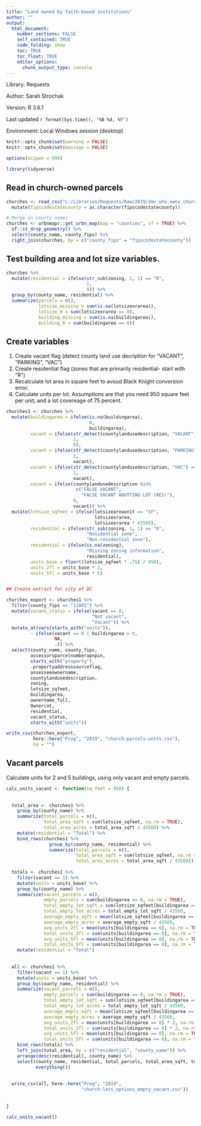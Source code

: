 ```yaml
---
title: "Land owned by faith-based institutions"
author: ""
output:
  html_document:
    number_sections: FALSE
    self_contained: TRUE
    code_folding: show
    toc: TRUE
    toc_float: TRUE
    editor_options:
      chunk_output_type: console
---
```


<link rel="stylesheet" href="//fonts.googleapis.com/css?family=Lato" />

Library: Requests

Author: Sarah Strochak

Version: R 3.6.1

Last updated `r format(Sys.time(), '%B %d, %Y')`

Environment: Local Windows session (desktop)

```r
knitr::opts_chunk$set(warning = FALSE)
knitr::opts_chunk$set(message = FALSE)
```

```r
options(scipen = 999)

library(tidyverse)
```

## Read in church-owned parcels

```r

churches <- read_csv("L:/Libraries/Requests/Raw/2019/dmv_who_owns_church.csv") %>% 
  mutate(fipscodestatecounty = as.character(fipscodestatecounty))

# Merge on county names
churches <- urbnmapr::get_urbn_map(map = "counties", sf = TRUE) %>% 
  sf::st_drop_geometry() %>% 
  select(county_name, county_fips) %>% 
  right_join(churches, by = c("county_fips" = "fipscodestatecounty"))

```

## Test building area and lot size variables.

```r

churches %>% 
  mutate(residential = ifelse(str_sub(zoning, 1, 1) == "R",
                              1,
                              0)) %>% 
  group_by(county_name, residential) %>% 
  summarize(parcels = n(),
            lotsize_missing = sum(is.na(lotsizeorarea)),
            lotsize_0 = sum(lotsizeorarea == 0),
            building_missing = sum(is.na(buildingarea)),
            building_0 = sum(buildingarea == 0))


```

## Create variables

1. Create vacant flag (detect county land use decription for "VACANT", "PARKING", "VAC")
2. Create residential flag (zones that are primarily residential- start with "R")
3. Recalculate lot area in square feet to avoud Black Knight conversion error.
4. Calculate units per lot. Assumptions are that you need 950 square feet per unit, and a lot covereage of 75 percent.

```r


churches1 <- churches %>% 
  mutate(buildingarea = ifelse(is.na(buildingarea),
                               0,
                               buildingarea),
         vacant = ifelse(str_detect(countylandusedescription, "VACANT") == TRUE,
                         1,
                         0),
         vacant = ifelse(str_detect(countylandusedescription, "PARKING") == TRUE,
                         1,
                         vacant),
         vacant = ifelse(str_detect(countylandusedescription, "VAC") == TRUE,
                         1,
                         vacant),
         vacant = ifelse(countylandusedescription %in%
                          c("FALSE VACANT",
                            "FALSE VACANT ABUTTING LOT (RES)"),
                         0,
                         vacant)) %>% 
  mutate(lotsize_sqfeet = ifelse(lotsizeareaunit == "SF",
                                 lotsizeorarea,
                                 lotsizeorarea * 43560),
         residential = ifelse(str_sub(zoning, 1, 1) == "R",
                              "Residential zone",
                              "Non-residential zone"),
         residential = ifelse(is.na(zoning),
                              "Missing zoning information",
                              residential),
         units_base = floor((lotsize_sqfeet * .75) / 950),
         units_2fl = units_base * 2,
         units_5fl = units_base * 5)


## Create extract for city of DC

churches_export <- churches1 %>% 
  filter(county_fips == "11001") %>% 
  mutate(vacant_status = ifelse(vacant == 0,
                                "Not vacant",
                                "Vacant")) %>% 
  mutate_at(vars(starts_with("units")),
         ~ ifelse(vacant == 0 | buildingarea > 0,
                  NA,
                  .)) %>% 
  select(county_name, county_fips,
         assessorsparcelnumberapnpin,
         starts_with("property"),
         -propertyaddresssourceflag,
         assesseeownername,
         countylandusedescription,
         zoning,
         lotsize_sqfeet,
         buildingarea,
         ownername_full,
         Ownercat,
         residential,
         vacant_status,
         starts_with("units"))

write_csv(churches_export,
          here::here("Prog", "2019", "church-parcels-units.csv"),
          na = "")

```


## Vacant parcels

Calculate units for 2 and 5 buildings, using only vacant and empty parcels.

```r

calc_units_vacant <- function(sq_feet = 950) {
  
  
  total_area <- churches1 %>% 
    group_by(county_name) %>% 
    summarize(total_parcels = n(),
              total_area_sqft = sum(lotsize_sqfeet, na.rm = TRUE),
              total_area_acres = total_area_sqft / 43560) %>% 
    mutate(residential = "Total") %>% 
    bind_rows(churches1 %>% 
                group_by(county_name, residential) %>% 
                summarize(total_parcels = n(),
                          total_area_sqft = sum(lotsize_sqfeet, na.rm = TRUE),
                          total_area_acres = total_area_sqft / 43560))
  
  totals <- churches1 %>% 
    filter(vacant == 1) %>% 
    mutate(units = units_base) %>% 
    group_by(county_name) %>% 
    summarize(vacant_parcels = n(),
              empty_parcels = sum(buildingarea == 0, na.rm = TRUE),
              total_empty_lot_sqft = sum(lotsize_sqfeet[buildingarea == 0], na.rm = TRUE),
              total_empty_lot_acres = total_empty_lot_sqft / 43560,
              average_empty_sqft = mean(lotsize_sqfeet[buildingarea == 0], na.rm = TRUE),
              average_empty_acres = average_empty_sqft / 43560,
              avg_units_2fl = mean(units[buildingarea == 0], na.rm = TRUE) * 2,
              total_units_2fl = sum(units[buildingarea == 0], na.rm = TRUE) * 2,
              avg_units_5fl = mean(units[buildingarea == 0], na.rm = TRUE) * 5,
              total_units_5fl = sum(units[buildingarea == 0], na.rm = TRUE) * 5) %>% 
    mutate(residential = "Total")
  
  
  all <- churches1 %>% 
    filter(vacant == 1) %>% 
    mutate(units = units_base) %>% 
    group_by(county_name, residential) %>% 
    summarize(vacant_parcels = n(),
              empty_parcels = sum(buildingarea == 0, na.rm = TRUE),
              total_empty_lot_sqft = sum(lotsize_sqfeet[buildingarea == 0], na.rm = TRUE),
              total_empty_lot_acres = total_empty_lot_sqft / 43560,
              average_empty_sqft = mean(lotsize_sqfeet[buildingarea == 0], na.rm = TRUE),
              average_empty_acres = average_empty_sqft / 43560,
              avg_units_2fl = mean(units[buildingarea == 0] * 2, na.rm = TRUE),
              total_units_2fl = sum(units[buildingarea == 0] * 2, na.rm = TRUE),
              avg_units_5fl = mean(units[buildingarea == 0], na.rm = TRUE) * 5,
              total_units_5fl = sum(units[buildingarea == 0], na.rm = TRUE) * 5) %>% 
    bind_rows(totals) %>% 
    left_join(total_area, by = c("residential", "county_name")) %>% 
    arrange(desc(residential), county_name) %>% 
    select(county_name, residential, total_parcels, total_area_sqft, total_area_acres,
           everything())
  
  
  write_csv(all, here::here("Prog", "2019", 
                            "church-lots_options_empty_vacant.csv"))
  
  
}

calc_units_vacant()


```
